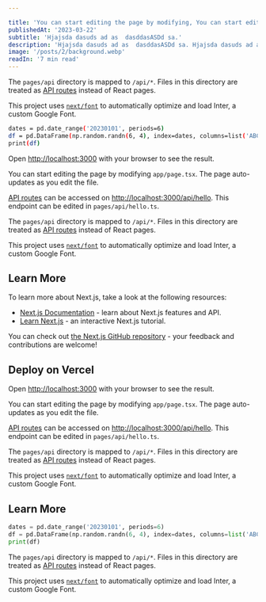 ```yaml
---

title: 'You can start editing the page by modifying, You can start editing the page.'
publishedAt: '2023-03-22'
subtitle: 'Hjajsda dasuds ad as  dasddasASDd sa.'
description: 'Hjajsda dasuds ad as  dasddasASDd sa. Hjajsda dasuds ad as  dasddasASDd sa, Hjajsda dasuds ad as  dasddasASDd sa.Hjajsda dasuds ad as  dasddasASDd sa.Hjajsda dasuds ad as  dasddasASDd sa.Hjajsda dasuds ad as  dasddasASDd sa. Hjajsda dasuds ad as  dasddasASDd sa,Hjajsda dasuds ad as  dasddasASDd sa. Hjajsda dasuds ad as  dasddasASDd sa,Hjajsda dasuds ad as  dasddasASDd sa. Hjajsda dasuds ad as  dasddasASDd sa,'
image: '/posts/2/background.webp'
readIn: '7 min read'
---
```


The `pages/api` directory is mapped to `/api/*`. Files in this directory are treated as [API routes](https://nextjs.org/docs/api-routes/introduction) instead of React pages.

This project uses [`next/font`](https://nextjs.org/docs/basic-features/font-optimization) to automatically optimize and load Inter, a custom Google Font.

```bash
dates = pd.date_range('20230101', periods=6)
df = pd.DataFrame(np.random.randn(6, 4), index=dates, columns=list('ABCD'))
print(df)
```

Open [http://localhost:3000](http://localhost:3000) with your browser to see the result.

You can start editing the page by modifying `app/page.tsx`. The page auto-updates as you edit the file.

[API routes](https://nextjs.org/docs/api-routes/introduction) can be accessed on [http://localhost:3000/api/hello](http://localhost:3000/api/hello). This endpoint can be edited in `pages/api/hello.ts`.

The `pages/api` directory is mapped to `/api/*`. Files in this directory are treated as [API routes](https://nextjs.org/docs/api-routes/introduction) instead of React pages.

This project uses [`next/font`](https://nextjs.org/docs/basic-features/font-optimization) to automatically optimize and load Inter, a custom Google Font.

## Learn More

To learn more about Next.js, take a look at the following resources:

- [Next.js Documentation](https://nextjs.org/docs) - learn about Next.js features and API.
- [Learn Next.js](https://nextjs.org/learn) - an interactive Next.js tutorial.

You can check out [the Next.js GitHub repository](https://github.com/vercel/next.js/) - your feedback and contributions are welcome!

## Deploy on Vercel

Open [http://localhost:3000](http://localhost:3000) with your browser to see the result.

You can start editing the page by modifying `app/page.tsx`. The page auto-updates as you edit the file.

[API routes](https://nextjs.org/docs/api-routes/introduction) can be accessed on [http://localhost:3000/api/hello](http://localhost:3000/api/hello). This endpoint can be edited in `pages/api/hello.ts`.

The `pages/api` directory is mapped to `/api/*`. Files in this directory are treated as [API routes](https://nextjs.org/docs/api-routes/introduction) instead of React pages.

This project uses [`next/font`](https://nextjs.org/docs/basic-features/font-optimization) to automatically optimize and load Inter, a custom Google Font.

## Learn More

```py
dates = pd.date_range('20230101', periods=6)
df = pd.DataFrame(np.random.randn(6, 4), index=dates, columns=list('ABCD'))
print(df)
```

The `pages/api` directory is mapped to `/api/*`. Files in this directory are treated as [API routes](https://nextjs.org/docs/api-routes/introduction) instead of React pages.

This project uses [`next/font`](https://nextjs.org/docs/basic-features/font-optimization) to automatically optimize and load Inter, a custom Google Font.


